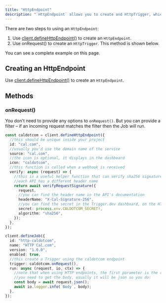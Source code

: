 ```yaml
---
title: "HttpEndpoint"
description: "`HttpEndpoint` allows you to create and HttpTrigger, which means you can trigger your Jobs from any webhooks"
---
```


There are two steps to using an `HttpEndpoint`:

1. Use [client.defineHttpEndpoint()](/sdk/triggerclient/instancemethods/define-http-endpoint) to create an `HttpEndpoint`.
2. Use onRequest() to create an `HttpTrigger`. This method is shown below.

You can see a complete example on this page.

## Creating an HttpEndpoint

Use [client.defineHttpEndpoint()](/sdk/triggerclient/instancemethods/define-http-endpoint) to create an `HttpEndpoint`.

## Methods

### onRequest()

You don't need to provide any options to `onRequest()`. But you can provide a filter – if an incoming request matches the filter then the Job will run.

<ResponseField name="options" type="object">
  <Expandable title="options" defaultOpen>
    <Snippet file="request-filter.mdx" />
  </Expandable>
</ResponseField>

<RequestExample>

```typescript
const caldotcom = client.defineHttpEndpoint({
  //this should be unique inside your project
  id: "cal.com",
  //usually you'd use the domain name of the service
  source: "cal.com",
  //the icon is optional, it displays in the dashboard
  icon: "caldotcom",
  //this function is called when a webhook is received
  verify: async (request) => {
    //this is a useful helper function that can verify sha256 signatures
    //each API has a different header name
    return await verifyRequestSignature({
      request,
      //you can find the header name in the API's documentation
      headerName: "X-Cal-Signature-256",
      //you can find the secret in the Trigger.dev dashboard, on the HTTP endpoint page
      secret: process.env.CALDOTCOM_SECRET!,
      algorithm: "sha256",
    });
  },
});

client.defineJob({
  id: "http-caldotcom",
  name: "HTTP Cal.com",
  version: "1.0.0",
  enabled: true,
  //this create a Trigger using the caldotcom endpoint
  trigger: caldotcom.onRequest(),
  run: async (request, io, ctx) => {
    //note that when using HTTP endpoints, the first parameter is the request
    //you need to get the body, usually it will be json so you do:
    const body = await request.json();
    await io.logger.info(`Body`, body);
  },
});
```

</RequestExample>
